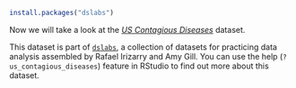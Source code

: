 ```r
install.packages("dslabs")
```

Now we will take a look at the [*US Contagious Diseases*](https://www.rdocumentation.org/packages/dslabs/versions/0.7.3/topics/us_contagious_diseases){target="_blank"} dataset.

This dataset is part of [`dslabs`](https://www.rdocumentation.org/packages/dslabs/versions/0.7.3), a collection of datasets for practicing data analysis assembled by Rafael Irizarry and Amy Gill.  You can use the help (`?us_contagious_diseases`) feature in RStudio to find out more about this dataset.

